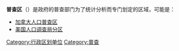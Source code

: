 '''普查区'''（{{lang|en|Census division}}）是政府的普查部门为了统计分析而专门划定的区域，可能是：

* [[加拿大人口普查区|加拿大人口普查区]]
* [[美国人口调查局分区|美国人口调查局分区]]

{{SIA}}

[[Category:行政区划单位|Category:行政区划单位]]
[[Category:普查|Category:普查]]